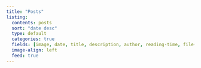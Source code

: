 ```yaml
---
title: "Posts"
listing:
  contents: posts
  sort: "date desc"
  type: default
  categories: true
  fields: [image, date, title, description, author, reading-time, file-modified]
  image-align: left
  feed: true
---
```



